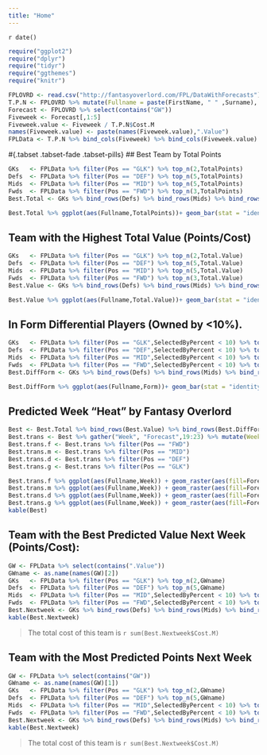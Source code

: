 ```yaml
---
title: "Home"
---
```

`r date()`

```r
require("ggplot2")
require("dplyr")
require("tidyr")
require("ggthemes")
require("knitr")
```

```r
FPLOVRD <- read.csv("http://fantasyoverlord.com/FPL/DataWithForecasts")
T.P.N <- FPLOVRD %>% mutate(Fullname = paste(FirstName, " " ,Surname), Cost.M = Cost / 1000000, Value = AveragePoints/ Cost.M, Total.Value = TotalPoints/Cost.M) %>% select(Pos = PositionsList, Team,Fullname,Cost.M, Saves,Assists,CleanSheets,GoalsScored,GoalsConceded, PointsLastRound, SelectedByPercent, Transfers = TransfersIn - TransfersOut, RoundTrans = TransfersInRound - TransfersOutRound, Value, Total.Value, TotalPoints, AveragePoints,Form) 
Forecast <- FPLOVRD %>% select(contains("GW"))
Fiveweek <- Forecast[,1:5]
Fiveweek.value <- Fiveweek / T.P.N$Cost.M
names(Fiveweek.value) <- paste(names(Fiveweek.value),".Value")
FPLData <- T.P.N %>% bind_cols(Fiveweek) %>% bind_cols(Fiveweek.value)
```
#{.tabset .tabset-fade .tabset-pills}
## Best Team by Total Points

```r
GKs   <- FPLData %>% filter(Pos == "GLK") %>% top_n(2,TotalPoints)
Defs  <- FPLData %>% filter(Pos == "DEF") %>% top_n(5,TotalPoints)
Mids  <- FPLData %>% filter(Pos == "MID") %>% top_n(5,TotalPoints)
Fwds  <- FPLData %>% filter(Pos == "FWD") %>% top_n(3,TotalPoints)
Best.Total <- GKs %>% bind_rows(Defs) %>% bind_rows(Mids) %>% bind_rows(Fwds)
```
```r
Best.Total %>% ggplot(aes(Fullname,TotalPoints))+ geom_bar(stat = "identity",aes(fill = Pos)) + coord_flip() + theme_economist() + scale_fill_tableau(palette = "tableau10")
```

## Team with the Highest Total Value (Points/Cost)

```r
GKs   <- FPLData %>% filter(Pos == "GLK") %>% top_n(2,Total.Value)
Defs  <- FPLData %>% filter(Pos == "DEF") %>% top_n(5,Total.Value)
Mids  <- FPLData %>% filter(Pos == "MID") %>% top_n(5,Total.Value)
Fwds  <- FPLData %>% filter(Pos == "FWD") %>% top_n(3,Total.Value)
Best.Value <- GKs %>% bind_rows(Defs) %>% bind_rows(Mids) %>% bind_rows(Fwds)
```
```r
Best.Value %>% ggplot(aes(Fullname,Total.Value))+ geom_bar(stat = "identity",aes(fill = Pos)) + coord_flip() + theme_economist() + scale_fill_tableau(palette = "tableau10")
```

## In Form Differential Players (Owned by <10%).

```r
GKs   <- FPLData %>% filter(Pos == "GLK",SelectedByPercent < 10) %>% top_n(2,Form)
Defs  <- FPLData %>% filter(Pos == "DEF",SelectedByPercent < 10) %>% top_n(5,Form)
Mids  <- FPLData %>% filter(Pos == "MID",SelectedByPercent < 10) %>% top_n(5,Form)
Fwds  <- FPLData %>% filter(Pos == "FWD",SelectedByPercent < 10) %>% top_n(3,Form)
Best.DiffForm <- GKs %>% bind_rows(Defs) %>% bind_rows(Mids) %>% bind_rows(Fwds)
```
```r
Best.DiffForm %>% ggplot(aes(Fullname,Form))+ geom_bar(stat = "identity",aes(fill = Pos)) + coord_flip() + theme_economist() + scale_fill_tableau(palette = "tableau10")
```

## Predicted Week "Heat" by Fantasy Overlord

```r
Best <- Best.Total %>% bind_rows(Best.Value) %>% bind_rows(Best.DiffForm) %>% distinct()
Best.trans <- Best %>% gather("Week", "Forecast",19:23) %>% mutate(Week = extract_numeric(Week))
Best.trans.f <- Best.trans %>% filter(Pos == "FWD")
Best.trans.m <- Best.trans %>% filter(Pos == "MID") 
Best.trans.d <- Best.trans %>% filter(Pos == "DEF")
Best.trans.g <- Best.trans %>% filter(Pos == "GLK")
```

```r
Best.trans.f %>% ggplot(aes(Fullname,Week)) + geom_raster(aes(fill=Forecast)) + coord_flip()+ theme_economist() + scale_fill_gradient2(low = "blue",mid = "blue",midpoint = 7,high = "red")
Best.trans.m %>% ggplot(aes(Fullname,Week)) + geom_raster(aes(fill=Forecast)) + coord_flip()+ theme_economist() + scale_fill_gradient2(low = "blue",mid = "blue",midpoint = 7,high = "red")
Best.trans.d %>% ggplot(aes(Fullname,Week)) + geom_raster(aes(fill=Forecast)) + coord_flip()+ theme_economist() + scale_fill_gradient2(low = "blue",mid = "blue",midpoint = 7,high = "red")
Best.trans.g %>% ggplot(aes(Fullname,Week)) + geom_raster(aes(fill=Forecast)) + coord_flip()+ theme_economist() + scale_fill_gradient2(low = "blue",mid = "blue",midpoint = 7,high = "red")
kable(Best)
```

## Team with the Best Predicted Value Next Week (Points/Cost):

```r
GW <- FPLData %>% select(contains(".Value"))
GWname <- as.name(names(GW)[2])
GKs   <- FPLData %>% filter(Pos == "GLK") %>% top_n(2,GWname)
Defs  <- FPLData %>% filter(Pos == "DEF") %>% top_n(5,GWname)
Mids  <- FPLData %>% filter(Pos == "MID",SelectedByPercent < 10) %>% top_n(5,GWname)
Fwds  <- FPLData %>% filter(Pos == "FWD",SelectedByPercent < 10) %>% top_n(3,GWname)
Best.Nextweek <- GKs %>% bind_rows(Defs) %>% bind_rows(Mids) %>% bind_rows(Fwds)
kable(Best.Nextweek)
```

>The total cost of this team is `r sum(Best.Nextweek$Cost.M)`

## Team with the Most Predicted Points Next Week

```r
GW <- FPLData %>% select(contains("GW"))
GWname <- as.name(names(GW)[1])
GKs   <- FPLData %>% filter(Pos == "GLK") %>% top_n(2,GWname)
Defs  <- FPLData %>% filter(Pos == "DEF") %>% top_n(5,GWname)
Mids  <- FPLData %>% filter(Pos == "MID",SelectedByPercent < 10) %>% top_n(5,GWname)
Fwds  <- FPLData %>% filter(Pos == "FWD",SelectedByPercent < 10) %>% top_n(3,GWname)
Best.Nextweek <- GKs %>% bind_rows(Defs) %>% bind_rows(Mids) %>% bind_rows(Fwds)
kable(Best.Nextweek)
```

>The total cost of this team is `r sum(Best.Nextweek$Cost.M)`


